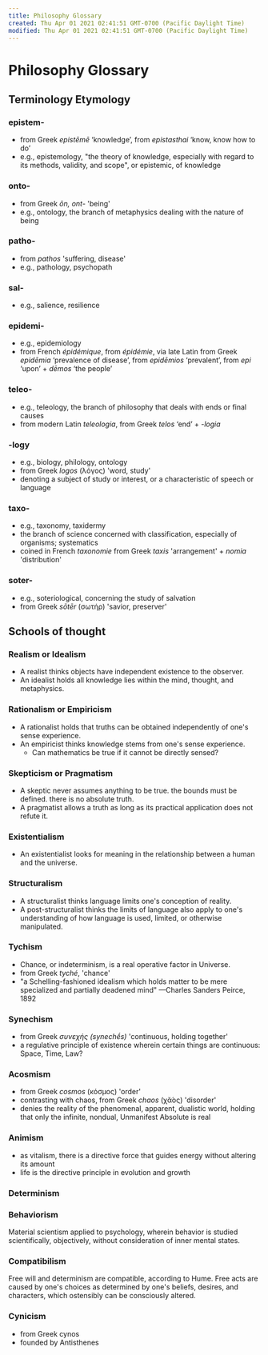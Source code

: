 ```yaml
---
title: Philosophy Glossary
created: Thu Apr 01 2021 02:41:51 GMT-0700 (Pacific Daylight Time)
modified: Thu Apr 01 2021 02:41:51 GMT-0700 (Pacific Daylight Time)
---
```

# Philosophy Glossary

## Terminology Etymology

### epistem-
* from Greek *epistēmē* ‘knowledge’, from *epistasthai* ‘know, know how to do’
* e.g., epistemology, "the theory of knowledge, especially with regard to its methods, validity, and scope", or epistemic, of knowledge

### onto-
* from Greek *ōn, ont-* 'being'
* e.g., ontology, the branch of metaphysics dealing with the nature of being

### patho-
* from *pathos* 'suffering, disease'
* e.g., pathology, psychopath

### sal-
* e.g., salience, resilience

### epidemi-
* e.g., epidemiology
* from French *épidémique*, from *épidémie*, via late Latin from Greek *epidēmia* ‘prevalence of disease’, from *epidēmios* ‘prevalent’, from *epi* ‘upon’ + *dēmos* ‘the people’

### teleo-
* e.g., teleology, the branch of philosophy that deals with ends or final causes
* from modern Latin *teleologia*, from Greek *telos* ‘end’ + *-logia*

### -logy
- e.g., biology, philology, ontology
- from Greek *logos* (λόγος) 'word, study'
- denoting a subject of study or interest, or a characteristic of speech or language

### taxo-
- e.g., taxonomy, taxidermy
- the branch of science concerned with classification, especially of organisms; systematics
- coined in French *taxonomie* from Greek *taxis* 'arrangement' + *nomia* 'distribution'

### soter-
- e.g., soteriological, concerning the study of salvation
- from Greek *sōtēr* (σωτήρ) 'savior, preserver'

## Schools of thought

### Realism or Idealism
- A realist thinks objects have independent existence to the observer.
- An idealist holds all knowledge lies within the mind, thought, and metaphysics.

### Rationalism or Empiricism
- A rationalist holds that truths can be obtained independently of one's sense experience.
- An empiricist thinks knowledge stems from one's sense experience.
	- Can mathematics be true if it cannot be directly sensed?

### Skepticism or Pragmatism
- A skeptic never assumes anything to be true. the bounds must be defined. there is no absolute truth.
- A pragmatist allows a truth as long as its practical application does not refute it.

### Existentialism
- An existentialist looks for meaning in the relationship between a human and the universe.

### Structuralism
- A structuralist thinks language limits one's conception of reality.
- A post-structuralist thinks the limits of language also apply to one's understanding of how language is used, limited, or otherwise manipulated.

### Tychism
- Chance, or indeterminism, is a real operative factor in Universe.
- from Greek *tyché*, 'chance'
- "a Schelling-fashioned idealism which holds matter to be mere specialized and partially deadened mind" —Charles Sanders Peirce, 1892

### Synechism
- from Greek *συνεχής (synechḗs)* 'continuous, holding together'
- a regulative principle of existence wherein certain things are continuous: Space, Time, Law?

### Acosmism
- from Greek *cosmos* (κόσμος) 'order'
- contrasting with chaos, from Greek *chaos* (χᾰ́ος) 'disorder'
- denies the reality of the phenomenal, apparent, dualistic world, holding that only the infinite, nondual, Unmanifest Absolute is real

### Animism
- as vitalism, there is a directive force that guides energy without altering its amount
- life is the directive principle in evolution and growth

### Determinism

### Behaviorism

Material scientism applied to psychology, wherein behavior is studied scientifically, objectively, without consideration of inner mental states.

### Compatibilism

Free will and determinism are compatible, according to Hume. Free acts are caused by one's choices as determined by one's beliefs, desires, and characters, which ostensibly can be consciously altered.

### Cynicism
- from Greek cynos
- founded by Antisthenes